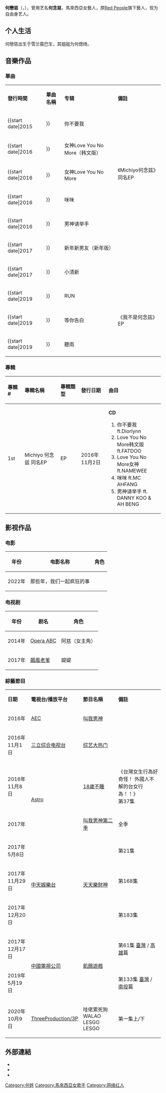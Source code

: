 {{BLP unsourced|time=2017-02-27}}
{{藝人
| 姓名 = 何戀慈
| 圖片=
| 類型 = 女藝人
| 本名 = 何戀慈
| 英文名 = Michiyo Ho Lein Tze
| 出生日期 = {{Birth date and age|1994|11|23}}
| 出生地點 = {{MYS}}[[登嘉樓|登嘉樓]]
| 國籍 = {{MAL}}
| 職業 = [[歌手|歌手]]、[[舞者|舞者]]、[[网络红人|网络红人]]
| 教育程度 = 中三{{来源请求}}
| 亲属 = 
| 語言 = [[馬來西亞華語|馬來西亞華語]]、[[馬來西亞粵語|馬來西亞粵語]]、[[馬來語|馬來語]]、[[馬來西亞英語|馬來西亞英語]]、[[韓語|韓語]]
| 音樂類型 = 任何
| 出道日期 = 2016年11月2日
| 出身地 = {{MAL}}
| 出道作 = 《[[Love_You_No_More|Love You No More]]》<br>《[[你不要我|你不要我]]》
| 代表作 = 《咪咪》<br>《男神请舉手!》
| 活躍年代 = 2016年至今
| 經紀公司 = {{link-en|RED People|RED People}}（2014至2020）<br/>sukawork（2020至今）
}}
'''何戀慈'''（{{lang|en|Michiyo Ho}}，{{bd|1994年|11月23日}}），曾用艺名'''何念慈'''，馬來西亞女藝人，原[[Red_People|Red People]]旗下藝人，现为自由身艺人。

==个人生活==
何戀慈出生于雪兰莪巴生，其姐姐为何偲绮。

==音樂作品==
===單曲===
{| class="sortable" border="2" cellpadding="4" cellspacing="0" style="text-align:center; margin: 1em 1em 1em 0.3em; background: #f9f9f9; border: 1px #aaa solid; border-collapse: collapse;"    
|- bgcolor="#DDDDDD"    
| '''發行時間''' || '''單曲名稱'''|| '''专辑'''|| '''備註'''
|-    
| {{start date|2015||}} || 你不要我||rowspan=5|《Michiyo何念兹》同名EP||Abandoned写真&微电影主题曲，與Diorlynn翁依玲合唱
|-
| {{start date|2016||}} || 女神Love You No More（韩文版）|| 師父[[黃明志|黃明志]]量身打造，與{{tsl|ko|팻두|FatDoo}}合唱
網路點閱破百萬出道單曲
|-
| {{start date|2016||}} || 女神Love You No More||師父[[黃明志|黃明志]]量身打造並合唱
|-
| {{start date|2016||}} || 咪咪||2016公益乳癌醒觉活动，與[[MC阿芳|MC阿芳]]（MC Ah Fang）合唱
|-
| {{start date|2016||}} ||男神请举手||《叫我男神》综艺节目主题曲，與DANNY KOO[[许佳麟|许佳麟]]&AH BENG（JACK LIM）[[林德荣|林德荣]]合唱
|-
| {{start date|2017||}} || 新年新男友（新年版）|| ||（男神请举手改编版）
|-
| {{start date|2017||}} || 小清新|| ||与[[朱主爱|朱主爱]] 合唱    
|-
| {{start date|2019||}} || RUN||rowspan=3|《我不是何念兹》EP ||首次脱离鬼才音樂製作人Namewee，关于LGBT话题做自己和勇敢爱的歌
|-
| {{start date|2019||}} || 等你告白 || 关于爱情故事的歌
|-
| {{start date|2019||}} || 聽雨 || 寫給憂鬱症患者的歌
|}

===專輯===
{| class="wikitable" style="text-align:center"
!align="left" width="75px"| 專輯 #
!align="left" width="200px"| 專輯名稱
!align="left" width="125px"| 專輯類型
!align="left" width="150px"| 發行日期
!align="left" width="250px"| 曲目
|-
! 1st
! Michiyo 何念兹 同名EP
| EP
| 2016年11月2日
|
'''CD'''
# 你不要我ft.Diorlynn
# Love You No More韩文版 ft.FATDOO
# Love You No More女神 ft.NAMEWEE
# 咪咪 ft.MC AHFANG
# 男神请举手 ft. DANNY KOO & AH BENG
|}
== 影视作品 ==

=== 电影 ===
{| class="wikitable" 
|-
!年份||电影名称||角色
|-
|2022年||那些年，我们一起疯狂的事||
|}

===电视剧===
{| class="wikitable" 
|-
!年份||剧名||角色
|-
|2014年||[[Opera_ABC|Opera ABC]]||阿慈（女主角）
|-
|2017年||[[飆風老爹|飆風老爹]]||媞媞
|}

===綜藝節目===
{| class="wikitable" style="text-align:center"
|-style="background:pink; color:black; font-weight:bold; text-align:center;"
|'''日期'''||'''電視台/播放平台'''||'''節目名稱'''||'''備註'''
|-
|2016年||[[AEC|AEC]]||[[叫我男神|叫我男神]]||
|-
|2016年11月1日||[[三立综合电视台|三立综合电视台]]||[[综艺大热门|综艺大热门]]||
|-
|2016年11月8日||rowspan=2|[[Astro|Astro]]||[[18歲不睡|18歲不睡]]||《台灣女生行為好奇怪！ 外國人不解的台女行為！！》<br>第37集
|-
|2017年||[[叫我男神第二季|叫我男神第二季]]||全季
|-
|2017年5月8日||rowspan=3|[[中天娛樂台|中天娛樂台]]||rowspan=3|[[天天樂財神|天天樂財神]]|| 第21集  
|-
|2017年11月29日||第168集
|-
|2017年12月20日||第183集
|-
|2017年12月17日||rowspan=2|[[中國電視公司|中國電視公司]]||rowspan=2|[[飢餓遊戲_(電視節目)|飢餓遊戲]]|| 第61集 [[臺灣|臺灣]] / [[高雄|高雄]]篇
|-
|2019年5月19日|| 第133集 [[臺灣|臺灣]] / [[南投縣|南投]]篇
|-
|2020年10月9日||[[ThreeProduction/3P|ThreeProduction/3P]]||哇佬累死狗 WALAO LESGO LESGO|| 第一集上/下
|}

==外部連結==
*{{Facebook|MichiyoFansPage}}
*{{instagram|michiyo_ho}}
*{{Sinaweibo|5598518575}}
{{DEFAULTSORT:Michiyo Ho}}
[[Category:何姓|Category:何姓]]
[[Category:馬來西亞女歌手|Category:馬來西亞女歌手]]
[[Category:网络红人|Category:网络红人]]